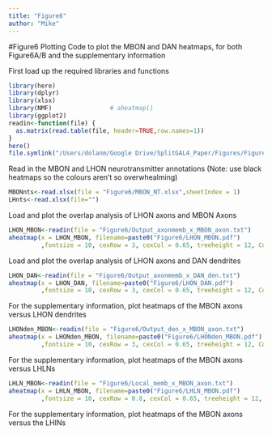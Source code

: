 ```yaml
---
title: "Figure6"
author: "Mike"
---
```

#Figure6 Plotting 
Code to plot the MBON and DAN heatmaps, for both Figure6A/B and the supplementary information

First load up the required libraries and functions
```r
library(here)
library(dplyr)
library(xlsx)
library(NMF)                # aheatmap()
library(ggplot2)
readin<-function(file) {
  as.matrix(read.table(file, header=TRUE,row.names=1))
}
here()
file.symlink("/Users/dolanm/Google Drive/SplitGAL4_Paper/Figures/Figure6", here())
```
Read in the MBON and LHON neurotransmitter annotations (Note: use black heatmaps so the colours aren't so overwhealming)
```r
MBONnts<-read.xlsx(file = "Figure6/MBON_NT.xlsx",sheetIndex = 1)
LHnts<-read.xlsx(file="")
```

Load and plot the overlap analysis of LHON axons and MBON Axons  
```r
LHON_MBON<-readin(file = "Figure6/Output_axonmemb_x_MBON_axon.txt")
aheatmap(x = LHON_MBON, filename=paste0("Figure6/LHON_MBON.pdf")
         ,fontsize = 10, cexRow = 3, cexCol = 0.65, treeheight = 12, Colv = FALSE)
```

Load and plot the overlap analysis of LHON axons and DAN dendrites 
```r
LHON_DAN<-readin(file = "Figure6/Output_axonmemb_x_DAN_den.txt")
aheatmap(x = LHON_DAN, filename=paste0("Figure6/LHON_DAN.pdf")
         ,fontsize = 10, cexRow = 3, cexCol = 0.65, treeheight = 12, Colv = FALSE)
```

For the supplementary information, plot heatmaps of the MBON axons versus LHON dendrites 
```r
LHONden_MBON<-readin(file = "Figure6/Output_den_x_MBON_axon.txt")
aheatmap(x = LHONden_MBON, filename=paste0("Figure6/LHONden_MBON.pdf")
         ,fontsize = 10, cexRow = 3, cexCol = 0.65, treeheight = 12, Colv = FALSE)
```

For the supplementary information, plot heatmaps of the MBON axons versus LHLNs
```r
LHLN_MBON<-readin(file = "Figure6/Local_memb_x_MBON_axon.txt")
aheatmap(x = LHLN_MBON, filename=paste0("Figure6/LHLN_MBON.pdf")
         ,fontsize = 10, cexRow = 0.8, cexCol = 0.65, treeheight = 12, Colv = FALSE)
```

For the supplementary information, plot heatmaps of the MBON axons versus the LHINs 
```r


```

```r


```

```r


```





